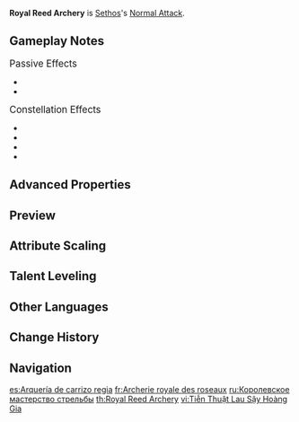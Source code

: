 {{Talent Infobox
|image         = Talent Royal Reed Archery.png
|character     = Sethos
|type          = Normal Attack
|info          = '''Normal Attack'''<br>Performs up to 3 consecutive shots with a bow.<br><br>'''Charged Attack'''<br>Performs a more precise Aimed Shot with increased DMG.<br>While aiming, the power of Electro will accumulate on the arrowhead before the arrow is fired. Has different effects based on how long the energy has been charged:<br><ul><li>Charge Level 1: Fires off an arrow carrying the power of lightning that deals {{Color|Electro DMG}}.</li><li>Charge Level 2: Fires off a Shadowpiercing Shot which can pierce enemies, dealing {{Color|Electro DMG}} to enemies along its path. After the Shadowpiercing Shot is fully charged, Sethos cannot move around.</li></ul><br>'''Plunging Attack'''<br>Fires off a shower of arrows in mid-air before falling and striking the ground, dealing AoE DMG upon impact.
|scale_att1    = ATK
|scale_att2    = Elemental Mastery
|utility1      = Charge Level
}}
'''Royal Reed Archery''' is [[Sethos]]'s [[Normal Attack]].

==Gameplay Notes==
;<big>Passive Effects</big>
* {{Talent Note|ascension|1|Black Kite's Enigma}}
* {{Talent Note|ascension|2|The Sand King's Boon}}

;<big>Constellation Effects</big>
* {{Talent Note|constellation|1|Sealed Shrine's Spiritsong}}
* {{Talent Note|constellation|3|Ode to the Moonrise Sage}}
* {{Talent Note|constellation|4|Beneficent Plumage}}
* {{Talent Note|constellation|6|Pylon of the Sojourning Sun Temple}}

==Advanced Properties==
{{Advanced Properties
|title   = Normal Attack 1-Hit
|gu      = &mdash;
|icdtag  = none
|poise   = 18.879
|impulse = 1

|title2   = Normal Attack 2-Hit A
|gu2      = &mdash;
|icdtag2  = none
|poise2   = 8.791
|impulse2 = 1

|title3   = Normal Attack 2-Hit B
|gu3      = &mdash;
|icdtag3  = none
|poise3   = 8.791
|impulse3 = 1

|title4   = Normal Attack 3-Hit
|gu4      = &mdash;
|icdtag4  = none
|poise4   = 25.809
|impulse4 = 1

|title5   = Aimed Shot
|gu5      = &mdash;
|icdtag5  = none
|poise5   = 10
|impulse5 = 2

|title6   = Aimed Shot (Hit Weak Spot)
|gu6      = &mdash;
|icdtag6  = none
|poise6   = 30
|impulse6 = 5

|title7   = Fully-Charged Aimed Shot
|gu7      = 1U<br><small>(w/ [[Dropoff]])</small>
|icdtag7  = none
|poise7   = 20
|impulse7 = 2

|title8   = Fully-Charged Aimed Shot (Hit Weak Spot)
|gu8      = 1U<br><small>(w/ Dropoff)</small>
|icdtag8  = none
|poise8   = 60
|impulse8 = 5

|title9   = Shadowpiercing Shot
|gu9      = 2U
|icdtag9  = none
|poise9   = 150
|impulse9 = 2

|title10   = Plunging Attack Collision
|gu10      = &mdash;
|icdtag10  = none
|poise10   = 150
|impulse10 = 2

|title11   = Low Plunge
|gu11      = &mdash;
|icdtag11  = none
|poise11   = 50
|impulse11 = 2

|title12   = High Plunge
|gu12      = &mdash;
|icdtag12  = none
|poise12   = 100
|impulse12 = 3
}}

==Preview==
{{Preview
|file1    = Royal Reed Archery Normal Preview
|caption1 = Normal Attack

|file2    = Royal Reed Archery Charged Preview
|caption2 = Charged Attack

|file3    = Royal Reed Archery Shadowpiercing Shot Preview
|caption3 = Shadowpiercing Shot

|file4    = Royal Reed Archery Plunging Preview
|caption4 = Plunging Attack
}}

==Attribute Scaling==
{{Talent Scaling
|levels=14
|order=hit1,hit2,hit3,charged_title,aimed,aimedshotchargelevel1,shadowpiercingshotdmg,plunge_title,plunge,plungelow,plungehigh
|titles=1-Hit DMG (%),2-Hit DMG (%),3-Hit DMG (%),Charged Attack,Aimed Shot (%),Aimed Shot Charge Level 1 (%),Shadowpiercing Shot DMG,Plunging Attack,Plunge DMG (%),Low Plunge DMG (%),High Plunge DMG (%)
|hit1_1=52.61
|hit1_2=56.9
|hit1_3=61.18
|hit1_4=67.3
|hit1_5=71.58
|hit1_6=76.47
|hit1_7=83.2
|hit1_8=89.93
|hit1_9=96.66
|hit1_10=104
|hit1_11=111.35
|hit1_12=118.69
|hit1_13=126.03
|hit1_14=133.37
|hit2_1=23.8+26.61
|hit2_2=25.73+28.77
|hit2_3=27.67+30.94
|hit2_4=30.44+34.03
|hit2_5=32.37+36.2
|hit2_6=34.59+38.67
|hit2_7=37.63+42.08
|hit2_8=40.67+45.48
|hit2_9=43.72+48.89
|hit2_10=47.04+52.6
|hit2_11=50.36+56.31
|hit2_12=53.68+60.02
|hit2_13=57+63.74
|hit2_14=60.32+67.45
|hit3_1=73.99
|hit3_2=80.01
|hit3_3=86.03
|hit3_4=94.63
|hit3_5=100.66
|hit3_6=107.54
|hit3_7=117
|hit3_8=126.47
|hit3_9=135.93
|hit3_10=146.25
|hit3_11=156.58
|hit3_12=166.9
|hit3_13=177.22
|hit3_14=187.55
|aimed_1=43.86
|aimed_2=47.43
|aimed_3=51
|aimed_4=56.1
|aimed_5=59.67
|aimed_6=63.75
|aimed_7=69.36
|aimed_8=74.97
|aimed_9=80.58
|aimed_10=86.7
|aimed_11=92.82
|aimed_12=98.94
|aimed_13=105.06
|aimed_14=111.18
|aimedshotchargelevel1_1=124
|aimedshotchargelevel1_2=133.3
|aimedshotchargelevel1_3=142.6
|aimedshotchargelevel1_4=155
|aimedshotchargelevel1_5=164.3
|aimedshotchargelevel1_6=173.6
|aimedshotchargelevel1_7=186
|aimedshotchargelevel1_8=198.4
|aimedshotchargelevel1_9=210.8
|aimedshotchargelevel1_10=223.2
|aimedshotchargelevel1_11=235.6
|aimedshotchargelevel1_12=248
|aimedshotchargelevel1_13=263.5
|aimedshotchargelevel1_14=279
|shadowpiercingshotdmg_1=140% ATK+134.56% Elemental Mastery
|shadowpiercingshotdmg_2=150.5% ATK+144.65% Elemental Mastery
|shadowpiercingshotdmg_3=161% ATK+154.74% Elemental Mastery
|shadowpiercingshotdmg_4=175% ATK+168.2% Elemental Mastery
|shadowpiercingshotdmg_5=185.5% ATK+178.29% Elemental Mastery
|shadowpiercingshotdmg_6=196% ATK+188.38% Elemental Mastery
|shadowpiercingshotdmg_7=210% ATK+201.84% Elemental Mastery
|shadowpiercingshotdmg_8=224% ATK+215.3% Elemental Mastery
|shadowpiercingshotdmg_9=238% ATK+228.75% Elemental Mastery
|shadowpiercingshotdmg_10=252% ATK+242.21% Elemental Mastery
|shadowpiercingshotdmg_11=266% ATK+255.66% Elemental Mastery
|shadowpiercingshotdmg_12=280% ATK+269.12% Elemental Mastery
|shadowpiercingshotdmg_13=297.5% ATK+285.94% Elemental Mastery
|shadowpiercingshotdmg_14=315% ATK+302.76% Elemental Mastery
|plunge_1=56.83
|plunge_2=61.45
|plunge_3=66.08
|plunge_4=72.69
|plunge_5=77.31
|plunge_6=82.6
|plunge_7=89.87
|plunge_8=97.14
|plunge_9=104.41
|plunge_10=112.34
|plunge_11=120.27
|plunge_12=128.2
|plunge_13=136.12
|plunge_14=144.05
|plungelow_1=113.63
|plungelow_2=122.88
|plungelow_3=132.13
|plungelow_4=145.35
|plungelow_5=154.59
|plungelow_6=165.17
|plungelow_7=179.7
|plungelow_8=194.23
|plungelow_9=208.77
|plungelow_10=224.62
|plungelow_11=240.48
|plungelow_12=256.34
|plungelow_13=272.19
|plungelow_14=288.05
|plungehigh_1=141.93
|plungehigh_2=153.49
|plungehigh_3=165.04
|plungehigh_4=181.54
|plungehigh_5=193.1
|plungehigh_6=206.3
|plungehigh_7=224.45
|plungehigh_8=242.61
|plungehigh_9=260.76
|plungehigh_10=280.57
|plungehigh_11=300.37
|plungehigh_12=320.18
|plungehigh_13=339.98
|plungehigh_14=359.79
}}

==Talent Leveling==
{{Talent Upgrade|Sethos}}

==Other Languages==
{{Other Languages
|en       = Royal Reed Archery
|zhs      = 王家苇箭术
|zhs_rm   = Wángjiā Wěi Jiànshù
|zht      = 王家葦箭術
|zht_rm   = Wángjiā Wěi Jiànshù
|zh_tl    = Royal Reed Archery
|ja       = 王家の弓術·葦ノ矢
|ja_rm    = Ouke no Kyuujutsu - Ashi no Ya
|ja_tl    = Royal Archery - Reed Arrow
|ko       = 왕가의 갈대 궁술
|ko_rm    = 
|ko_tl    = 
|es       = Flechas de carrizo regias
|es_tl    = Royal Reed Arrows
|fr       = Archerie royale des roseaux
|fr_tl    = Royal Archery of Reeds
|ru       = Королевское мастерство стрельбы
|ru_tl    = Royal Shooting Mastery
|th       = Royal Reed Archery
|vi       = Tiễn Thuật Lau Sậy Hoàng Gia
|vi_tl    = 
|de       = Königlicher Schilfschuss
|de_tl    = Royal Reed Shot
|id       = Royal Reed Archery
|pt       = Técnica do Arco Real
|pt_tl    = 
|tr       = Kraliyet Saz Okçuluğu
|tr_tl    = 
|it       = Arco del giunco regale
|it_tl    = 
}}

==Change History==
{{Change History|4.7}}

==Navigation==
{{Talent Navbox|Sethos}}

[[es:Arquería de carrizo regia]]
[[fr:Archerie royale des roseaux]]
[[ru:Королевское мастерство стрельбы]]
[[th:Royal Reed Archery]]
[[vi:Tiễn Thuật Lau Sậy Hoàng Gia]]